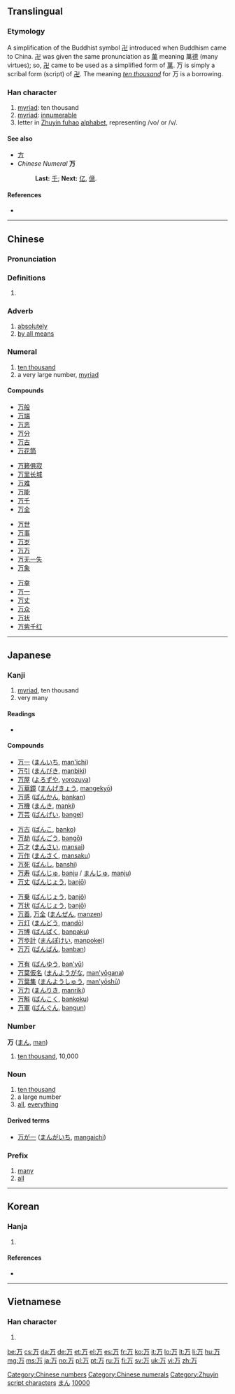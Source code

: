 {{also|ㄪ|萬|方}}<!-- may be replaced by zh-forms -->
==Translingual==
{{stroke order|type=animate}}
{{stroke order|strokes=3}}

===Etymology===
A simplification of the Buddhist symbol [[卍]] introduced when Buddhism came to China. [[卍]] was given the same pronunciation as [[萬]] meaning 萬[[德]] (many virtues); so, [[卍]] came to be used as a simplified form of [[萬]]. 万 is simply a scribal form (script) of [[卍]]. The meaning ''[[ten thousand]]'' for 万 is a borrowing.

===Han character===
{{Han char|rn=1|rad=一|as=02|sn=3|four=10227|canj=MS}}

# [[myriad]]: ten thousand
# [[myriad]]: [[innumerable]]
# letter in [[Zhuyin fuhao]] [[alphabet]], representing /vo/ or /v/.

====See also====
* [[方]] <!-- Graphically similar -->
* ''Chinese Numeral'' '''万'''
*: '''Last:''' [[千]]; '''Next:''' [[亿]], [[億]].

====References====
* {{Han ref|kx=0076.030|dkj=00010|dj=0137.070|hdz=10009.030|uh=4E07|ud=19975|bh=C945|bd=51525}}

[[Category:Chinese numbers]]
[[Category:Chinese numerals]]
[[Category:Zhuyin script characters]]

----

==Chinese==
{{zh-hanzi-box|[[万]]|[[萬]]}}

===Pronunciation===
{{zh-pron
|m=wàn
|c=maan6, mak6
|cat=adv,num
}}

===Definitions===
{{zh-pos}}

# {{defn|Han|sort=一02}}

===Adverb===
{{cmn-adv|tra=萬|pin=wàn|pint=wan4}}

# [[absolutely]]
# [[by all means]]

===Numeral===
{{cmn-num|tra=萬|pin=wàn|pint=wan4}}

# [[ten thousand]]
# a very large number, [[myriad]]

====Compounds====
{{top4}}
* [[万般]]
* [[万端]]
* [[万恶]]
* [[万分]]
* [[万古]]
* [[万花筒]]
{{mid4}}
* [[万籁俱寂]]
* [[万里长城]]
* [[万难]]
* [[万能]]
* [[万千]]
* [[万全]]
{{mid4}}
* [[万世]]
* [[万事]]
* [[万岁]]
* [[万万]]
* [[万无一失]]
* [[万象]]
{{mid4}}
* [[万幸]]
* [[万一]]
* [[万丈]]
* [[万众]]
* [[万状]]
* [[万紫千红]]
{{bottom}}

----

==Japanese==

===Kanji===
{{ja-kanji|grade=2|rs=一02|style=s|kyu=萬}}

# [[myriad]], ten thousand
# very many

====Readings====
* {{ja-readings
|goon=[[もん]] (mon) {{qualifier|non-[[w:Jōyō kanji|Jōyō]] reading}}
|kanon=[[ばん]] (ban)
|kanyoon=[[まん]] (man)
|kun=[[よろず]] (yorozu)
|nanori=[[かず]] (kazu), [[ま]] (ma), [[ゆる]] (yuru)}}

====Compounds====
{{top4}}
* [[万一]] ([[まんいち]], [[man'ichi]])
* [[万引]] ([[まんびき]], [[manbiki]])
* [[万屋]] ([[よろずや]], [[yorozuya]])
* [[万華鏡]] ([[まんげきょう]], [[mangekyō]])
* [[万感]] ([[ばんかん]], [[bankan]])
* [[万機]] ([[まんき]], [[manki]])
* [[万芸]] ([[ばんげい]], [[bangei]])
{{mid4}}
* [[万古]] ([[ばんこ]], [[banko]])
* [[万劫]] ([[ばんごう]], [[bangō]])
* [[万才]] ([[まんさい]], [[mansai]])
* [[万作]] ([[まんさく]], [[mansaku]])
* [[万死]] ([[ばんし]], [[banshi]])
* [[万寿]] ([[ばんじゅ]], [[banju]] / [[まんじゅ]], [[manju]])
* [[万丈]] ([[ばんじょう]], [[banjō]])
{{mid4}}
* [[万乗]] ([[ばんじょう]], [[banjō]])
* [[万状]] ([[ばんじょう]], [[banjō]])
* [[万善]], [[万全]] ([[まんぜん]], [[manzen]])
* [[万灯]] ([[まんどう]], [[mandō]])
* [[万博]] ([[ばんぱく]], [[banpaku]])
* [[万歩計]] ([[まんぽけい]], [[manpokei]])
* [[万万]] ([[ばんばん]], [[banban]])
{{mid4}}
* [[万有]] ([[ばんゆう]], [[ban'yū]])
* [[万葉仮名]] ([[まんようがな]], [[man'yōgana]])
* [[万葉集]] ([[まんようしゅう]], [[man'yōshū]])
* [[万力]] ([[まんりき]], [[manriki]])
* [[万斛]] ([[ばんこく]], [[bankoku]])
* [[万軍]] ([[ばんぐん]], [[bangun]])
{{bottom}}

===Number===
'''万''' ([[まん]], [[man]])

# [[ten thousand]], 10,000

===Noun===
{{ja-noun|k|hira=よろず|rom=yorozu}}

# [[ten thousand]]
# a large number
# [[all]], [[everything]]

====Derived terms====
* [[万が一]] ([[まんがいち]], [[mangaichi]])

===Prefix===
{{ja-pos|k|prefix|hira=ばん|rom=ban-|hidx=はん'}}

# [[many]]
# [[all]]

[[Category:1000 Japanese basic words|まん]]
[[Category:Japanese numbers|10000]]

----

==Korean==

===Hanja===
{{ko-hanja|hangeul=만|rv=man|mr=man|y=man|eumhun=일만|ehrv=ilman|ehmr=ilman|ehy=}}

# {{defn|lang=ko|sort=一02}}

====References====
* {{Hanja ref|nav=9199}}

----

==Vietnamese==

===Han character===
{{vi-hantu|[[vạn]], [[quách]]|rs=一02}}

# {{defn|lang=vi|sort=一02}}
[[be:万]]
[[cs:万]]
[[da:万]]
[[de:万]]
[[et:万]]
[[el:万]]
[[es:万]]
[[fr:万]]
[[ko:万]]
[[it:万]]
[[lo:万]]
[[lt:万]]
[[li:万]]
[[hu:万]]
[[mg:万]]
[[ms:万]]
[[ja:万]]
[[no:万]]
[[pl:万]]
[[pt:万]]
[[ru:万]]
[[fi:万]]
[[sv:万]]
[[uk:万]]
[[vi:万]]
[[zh:万]]